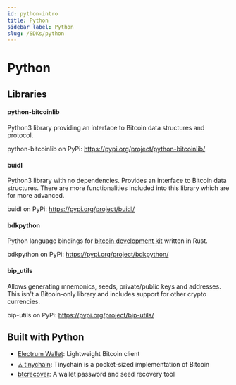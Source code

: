 ```yaml
---
id: python-intro
title: Python
sidebar_label: Python
slug: /SDKs/python
---
```


# Python

## Libraries

#### python-bitcoinlib

Python3 library providing an interface to Bitcoin data structures and protocol.

python-bitcoinlib on PyPi: https://pypi.org/project/python-bitcoinlib/


#### buidl

Python3 library with no dependencies. Provides an interface to Bitcoin data structures. There are more functionalities
included into this library which are for more advanced.

buidl on PyPi: https://pypi.org/project/buidl/


#### bdkpython

Python language bindings for [bitcoin development kit](https://github.com/bitcoindevkit) written in Rust.

bdkpython on PyPi: https://pypi.org/project/bdkpython/


#### bip_utils

Allows generating mnemonics, seeds, private/public keys and addresses. This isn't a Bitcoin-only library and includes
support for other crypto currencies.

bip-utils on PyPi: https://pypi.org/project/bip-utils/


## Built with Python

- [Electrum Wallet](https://github.com/spesmilo/electrum): Lightweight Bitcoin client
- [⛼ tinychain](https://github.com/jamesob/tinychain): Tinychain is a pocket-sized implementation of Bitcoin
- [btcrecover](https://github.com/gurnec/btcrecover): A wallet password and seed recovery tool


<HelpWanted />
